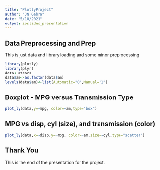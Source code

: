 ```yaml
---
title: "PlotlyProject"
author: "JN Gabra"
date: "5/10/2021"
output: ioslides_presentation
---
```

## Data Preprocessing and Prep  
This is just data and library loading and some minor preprocessing
```r
library(plotly)
library(plyr)
data<-mtcars
data$am<-as.factor(data$am)
levels(data$am)<-list(Automatic="0",Manual="1")
```

## Boxplot - MPG versus Transmission Type

```r
plot_ly(data,y=~mpg, color=~am,type="box")
```

## MPG vs disp, cyl (size), and transmission (color)
```r
plot_ly(data,x=~disp,y=~mpg, color=~am,size=~cyl,type="scatter")
```

## Thank You

This is the end of the presentation for the project.
